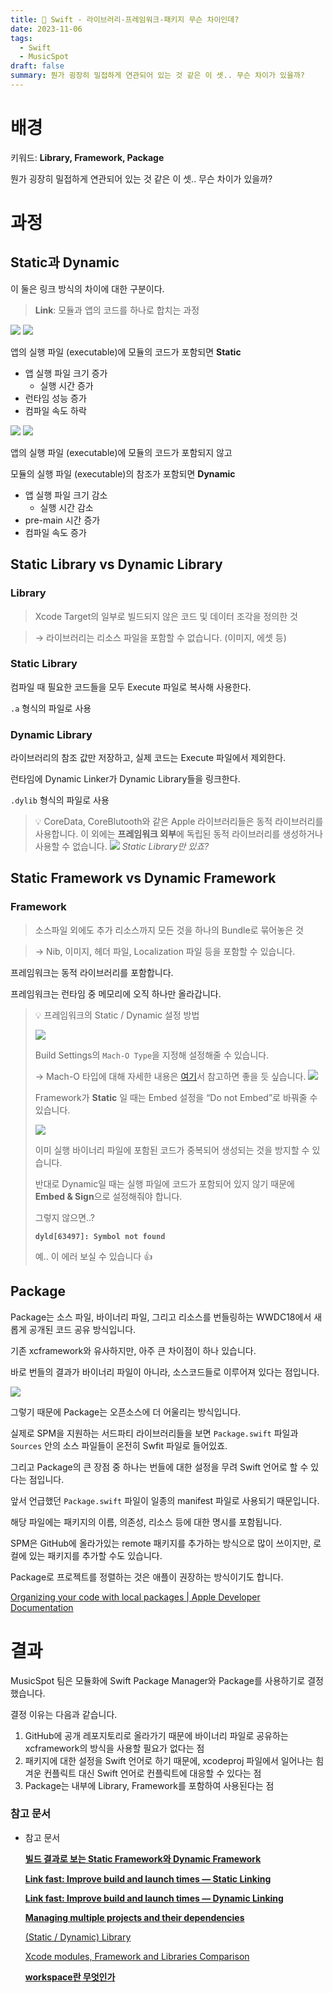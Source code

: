 ```yaml
---
title: 🍎 Swift - 라이브러리-프레임워크-패키지 무슨 차이인데?
date: 2023-11-06
tags:
  - Swift
  - MusicSpot
draft: false
summary: 뭔가 굉장히 밀접하게 연관되어 있는 것 같은 이 셋.. 무슨 차이가 있을까?
---
```


<TOCInline toc={props.toc} indentDepth={2} />

# 배경

키워드: **Library, Framework, Package**

뭔가 굉장히 밀접하게 연관되어 있는 것 같은 이 셋.. 무슨 차이가 있을까?

# 과정

## Static과 Dynamic

이 둘은 링크 방식의 차이에 대한 구분이다.

> **Link**: 모듈과 앱의 코드를 하나로 합치는 과정

![](https://i.imgur.com/fugnBVX.png)
![](https://i.imgur.com/huSqLJx.png)

앱의 실행 파일 (executable)에 모듈의 코드가 포함되면 **Static**

- 앱 실행 파일 크기 증가
    - 실행 시간 증가
- 런타임 성능 증가
- 컴파일 속도 하락

![](https://i.imgur.com/DKwIWKj.png)
![](https://i.imgur.com/5ZvcPIg.png)

앱의 실행 파일 (executable)에 모듈의 코드가 포함되지 않고

모듈의 실행 파일 (executable)의 참조가 포함되면 **Dynamic**

- 앱 실행 파일 크기 감소
    - 실행 시간 감소
- pre-main 시간 증가
- 컴파일 속도 증가

## Static Library vs Dynamic Library

### Library

> Xcode Target의 일부로 빌드되지 않은 코드 및 데이터 조각을 정의한 것

> → 라이브러리는 리소스 파일을 포함할 수 없습니다. (이미지, 에셋 등)

### Static Library

컴파일 때 필요한 코드들을 모두 Execute 파일로 복사해 사용한다.

`.a` 형식의 파일로 사용

### Dynamic Library

라이브러리의 참조 값만 저장하고, 실제 코드는 Execute 파일에서 제외한다.

런타임에 Dynamic Linker가 Dynamic Library들을 링크한다.

`.dylib` 형식의 파일로 사용

> 💡 CoreData, CoreBlutooth와 같은 Apple 라이브러리들은 동적 라이브러리를 사용합니다. 이 외에는 **프레임워크 외부**에 독립된 동적 라이브러리를 생성하거나 사용할 수 없습니다.
> ![](https://i.imgur.com/uK7j3sX.png)
> _Static Library만 있죠?_

## Static Framework vs Dynamic Framework

### Framework

> 소스파일 외에도 추가 리소스까지 모든 것을 하나의 Bundle로 묶어놓은 것

> → Nib, 이미지, 헤더 파일, Localization 파일 등을 포함할 수 있습니다.

프레임워크는 동적 라이브러리를 포함합니다.

프레임워크는 런타임 중 메모리에 오직 하나만 올라갑니다.

> 💡 프레임워크의 Static / Dynamic 설정 방법
> 
> ![](https://i.imgur.com/Bbqt0Kk.png)
> 
> Build Settings의 `Mach-O Type`을 지정해 설정해줄 수 있습니다.
> 
> → Mach-O 타입에 대해 자세한 내용은 [여기](https://levenshtein.tistory.com/661)서 참고하면 좋을 듯 싶습니다.
> ![](https://i.imgur.com/NCNtKIi.png)
> 
> Framework가 **Static** 일 때는 Embed 설정을 “Do not Embed”로 바꿔줄 수 있습니다.
> 
> ![](https://i.imgur.com/UW4BU46.png)
> 
> 이미 실행 바이너리 파일에 포함된 코드가 중복되어 생성되는 것을 방지할 수 있습니다.
> 
> 반대로 Dynamic일 때는 실행 파일에 코드가 포함되어 있지 않기 때문에 **Embed & Sign**으로 설정해줘야 합니다.
> 
> 그렇지 않으면..?
> 
> **`dyld[63497]: Symbol not found`**
> 
> 예.. 이 에러 보실 수 있습니다 👍

## Package

Package는 소스 파일, 바이너리 파일, 그리고 리소스를 번들링하는 WWDC18에서 새롭게 공개된 코드 공유 방식입니다.

기존 xcframework와 유사하지만, 아주 큰 차이점이 하나 있습니다.

바로 번들의 결과가 바이너리 파일이 아니라, 소스코드들로 이루어져 있다는 점입니다.

![](https://i.imgur.com/kNfRic3.png)

그렇기 때문에 Package는 오픈소스에 더 어울리는 방식입니다.

실제로 SPM을 지원하는 서드파티 라이브러리들을 보면 `Package.swift` 파일과 `Sources` 안의 소스 파일들이 온전히 Swfit 파일로 들어있죠.

그리고 Package의 큰 장점 중 하나는 번들에 대한 설정을 무려 Swift 언어로 할 수 있다는 점입니다.

앞서 언급했던 `Package.swift` 파일이 일종의 manifest 파일로 사용되기 때문입니다.

해당 파일에는 패키지의 이름, 의존성, 리소스 등에 대한 명시를 포함됩니다.

SPM은 GitHub에 올라가있는 remote 패키지를 추가하는 방식으로 많이 쓰이지만, 로컬에 있는 패키지를 추가할 수도 있습니다.

Package로 프로젝트를 정렬하는 것은 애플이 권장하는 방식이기도 합니다.

[Organizing your code with local packages | Apple Developer Documentation](https://developer.apple.com/documentation/xcode/organizing-your-code-with-local-packages)

# 결과

MusicSpot 팀은 모듈화에 Swift Package Manager와 Package를 사용하기로 결정했습니다.

결정 이유는 다음과 같습니다.

1. GitHub에 공개 레포지토리로 올라가기 때문에 바이너리 파일로 공유하는 xcframework의 방식을 사용할 필요가 없다는 점
2. 패키지에 대한 설정을 Swift 언어로 하기 때문에, xcodeproj 파일에서 일어나는 힘겨운 컨플릭트 대신 Swift 언어로 컨플릭트에 대응할 수 있다는 점
3. Package는 내부에 Library, Framework를 포함하여 사용된다는 점

### 참고 문서

- 참고 문서
    
    [**빌드 결과로 보는 Static Framework와 Dynamic Framework**](https://sujinnaljin.medium.com/ios-%EB%B9%8C%EB%93%9C-%EA%B2%B0%EA%B3%BC%EB%A1%9C-%EB%B3%B4%EB%8A%94-static-framework-%EC%99%80-dynamic-framework-8568c5840e59)
    
    **[Link fast: Improve build and launch times — Static Linking](https://sujinnaljin.medium.com/wwdc-link-fast-improve-build-and-launch-times-static-linking-80000384cad8)**
    
    **[Link fast: Improve build and launch times — Dynamic Linking](https://sujinnaljin.medium.com/wwdc-link-fast-improve-build-and-launch-times-dynamic-linking-a7da0ed3c33e)**
    
    **[Managing multiple projects and their dependencies](https://developer.apple.com/documentation/xcode/managing-multiple-projects-and-their-dependencies)**
    
    [(Static / Dynamic) Library](https://zeddios.tistory.com/1308)
    
    [Xcode modules, Framework and Libraries Comparison](https://codedstuff.com/xcode-modules-framework-and-libraries-comparison/)
    
    **[workspace란 무엇인가](https://sujinnaljin.medium.com/xcode-workspace%EB%9E%80-%EB%AC%B4%EC%97%87%EC%9D%B8%EA%B0%80-2140fda6ccd5)**